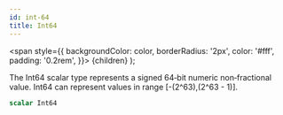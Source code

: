 ```yaml
---
id: int-64
title: Int64
---
```


<span
style={{
      backgroundColor: color,
      borderRadius: '2px',
      color: '#fff',
      padding: '0.2rem',
    }}>
{children}
</span>
);

The Int64 scalar type represents a signed 64‐bit numeric non‐fractional value.
Int64 can represent values in range [-(2^63),(2^63 - 1)].

```graphql
scalar Int64
```
